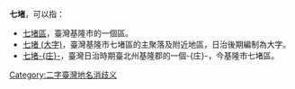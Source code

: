 '''七堵'''，可以指：
*[[七堵區|七堵區]]，臺灣基隆市的一個區。
*[[七堵_(大字)|七堵 (大字)]]，臺灣基隆市七堵區的主聚落及附近地區，日治後期編制為大字。
*[[七堵庄|七堵-{庄}-]]，臺灣日治時期臺北州基隆郡的一個-{庄}-，今基隆市七堵區。
{{disambig}}
[[Category:二字臺灣地名消歧义|Category:二字臺灣地名消歧义]]
